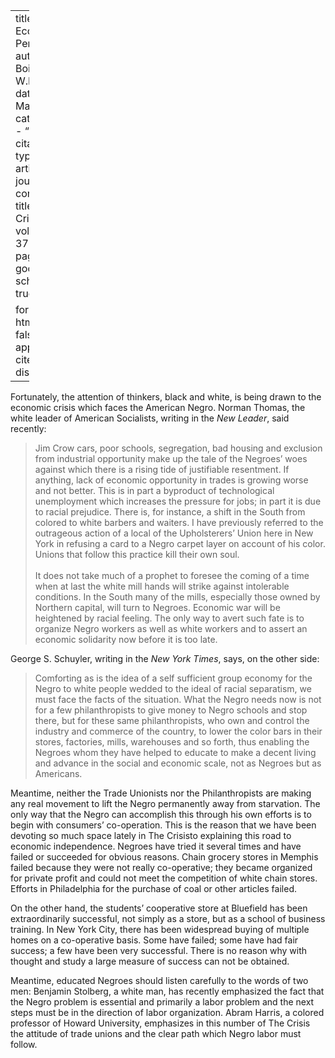 
---
title: 'Our Economic Peril'
author: Du Bois, W.E.B.
date: Mar. 1930
categories: 
  - ""
citation: 
  type: article-journal
  container-title: The Crisis
  volume: 37
  issue: 3
  page: 101
google-scholar: true

format:
  html:
    toc: false
    appendix-cite-as: display
---


Fortunately, the attention of thinkers, black and white, is being drawn to the economic crisis which faces the American Negro. Norman Thomas, the white leader of American Socialists, writing in the *New Leader*, said recently:

> Jim Crow cars, poor schools, segregation, bad housing and exclusion from industrial opportunity make up the tale of the Negroes' woes against which there is a rising tide of justifiable resentment. If anything, lack of economic opportunity in trades is growing worse and not better. This is in part a byproduct of technological unemployment which increases the pressure for jobs; in part it is due to racial prejudice. There is, for instance, a shift in the South from colored to white barbers and waiters. I have previously referred to the outrageous action of a local of the Upholsterers' Union here in New York in refusing a card to a Negro carpet layer on account of his color. Unions that follow this practice kill their own soul.    
&nbsp;    
> It does not take much of a prophet to foresee the coming of a time when at last the white mill hands will strike against intolerable conditions. In the South many of the mills, especially those owned by Northern capital, will turn to Negroes. Economic war will be heightened by racial feeling. The only way to avert such fate is to organize Negro workers as well as white workers and to assert an economic solidarity now before it is too late.

George S. Schuyler, writing in the *New York Times*, says, on the other side:

> Comforting as is the idea of a self sufficient group economy for the Negro to white people wedded to the ideal of racial separatism, we must face the facts of the situation. What the Negro needs now is not for a few philanthropists to give money to Negro schools and stop there, but for these same philanthropists, who own and control the industry and commerce of the country, to lower the color bars in their stores, factories, mills, warehouses and so forth, thus enabling the Negroes whom they have helped to educate to make a decent living and advance in the social and economic scale, not as Negroes but as Americans.

Meantime, neither the Trade Unionists nor the Philanthropists are making any real movement to lift the Negro permanently away from starvation. The only way that the Negro can accomplish this through his own efforts is to begin with consumers' co-operation. This is the reason that we have been devoting so much space lately in <span class = "small-caps">The Crisis</span>to explaining this road to economic independence. Negroes have tried it several times and have failed or succeeded for obvious reasons. Chain grocery stores in Memphis failed because they were not really co-operative; they became organized for private profit and could not meet the competition of white chain stores. Efforts in Philadelphia for the purchase of coal or other articles failed.

On the other hand, the students' cooperative store at Bluefield has been extraordinarily successful, not simply as a store, but as a school of business training. In New York City, there has been widespread buying of multiple homes on a co-operative basis. Some have failed; some have had fair success; a few have been very successful. There is no reason why with thought and study a large measure of success can not be obtained.

Meantime, educated Negroes should listen carefully to the words of two men: Benjamin Stolberg, a white man, has recently emphasized the fact that the Negro problem is essential and primarily a labor problem and the next steps must be in the direction of labor organization. Abram Harris, a colored professor of Howard University, emphasizes in this number of <span class = "small-caps">The Crisis</span> the attitude of trade unions and the clear path which Negro labor must follow.

